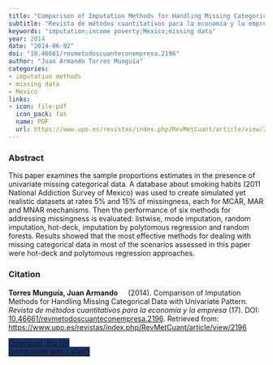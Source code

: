 ```yaml
---
title: "Comparison of Imputation Methods for Handling Missing Categorical Data with Univariate Pattern"
subtitle: "Revista de métodos cuantitativos para la economía y la empresa" 
keywords: "imputation;income poverty;Mexico;missing data" 
year: 2014
date: "2014-06-02"
doi: "10.46661/revmetodoscuanteconempresa.2196"
author: "Juan Armando Torres Munguía"
categories:
- imputation methods
- missing data
- Mexico
links:
- icon: file-pdf
  icon_pack: fas
  name: PDF
  url: https://www.upo.es/revistas/index.php/RevMetCuant/article/view/2196/1763
---
```


### Abstract 
This paper examines the sample proportions estimates in the presence of univariate missing categorical data. A database about smoking habits (2011 National Addiction Survey of Mexico) was used to create simulated yet realistic datasets at rates 5% and 15% of missingness, each for MCAR, MAR and MNAR mechanisms. Then the performance of six methods for addressing missingness is evaluated: listwise, mode imputation, random imputation, hot-deck, imputation by polytomous regression and random forests. Results showed that the most effective methods for dealing with missing categorical data in most of the scenarios assessed in this paper were hot-deck and polytomous regression approaches. 

### Citation
<p><b>Torres Munguía, Juan Armando<a href="https://orcid.org/0000-0003-3432-6941" target="_blank"><img src="https://info.orcid.org/wp-content/uploads/2019/11/orcid_16x16.png" height="16" width="16" ></a></b> (2014). Comparison of Imputation Methods for Handling Missing Categorical Data with Univariate Pattern. <i>Revista de métodos cuantitativos para la economía y la empresa</i> (17). DOI: <a href="https://www.upo.es/revistas/index.php/RevMetCuant/article/view/2196" target="_blank">10.46661/revmetodoscuanteconempresa.2196</a>. Retrieved from: <a href="https://www.upo.es/revistas/index.php/RevMetCuant/article/view/2196" target="_blank">https://www.upo.es/revistas/index.php/RevMetCuant/article/view/2196</a></p>

```{=html}

  <div class="container text-center mt-4" >
  <a href="cite.bib" class="btn custom-btn mt-1" style="border:1px solid #153268; background-color: #153268; margin-top: 5px;" download>
    <i class="fas fa-cloud-arrow-down"></i> Download .bib file <br> (compatible with LaTeX)
  </a>

```
